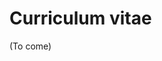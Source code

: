 # Curriculum vitae {.unnumbered}

<!-- According to ghislaine, should be sticking abtracts together -->

(To come)
